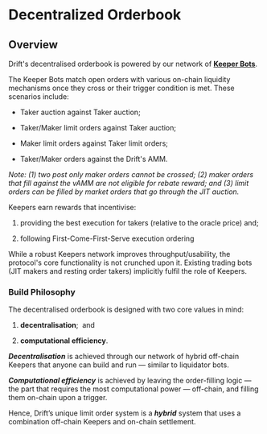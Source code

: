 

# Decentralized Orderbook

## Overview

Drift's decentralised orderbook is powered by our network of [**Keeper Bots**](/about-v2/keepers). 

The Keeper Bots match open orders with various on-chain liquidity mechanisms once they cross or their trigger condition is met. These scenarios include:

-   Taker auction against Taker auction;

-   Taker/Maker limit orders against Taker auction;

-   Maker limit orders against Taker limit orders;

-   Taker/Maker orders against the Drift's AMM.

_Note: (1) two post only maker orders cannot be crossed; (2) maker orders that fill against the vAMM are not eligible for rebate reward; and (3) limit orders can be filled by market orders that go through the JIT auction._

Keepers earn rewards that incentivise:

1.  providing the best execution for takers (relative to the oracle price) and;

2.  following First-Come-First-Serve execution ordering


While a robust Keepers network improves throughput/usability, the protocol's core functionality is not crunched upon it. Existing trading bots (JIT makers and resting order takers) implicitly fulfil the role of Keepers.

### Build Philosophy

The decentralised orderbook is designed with two core values in mind:

1.  **decentralisation**;  and

2.  **computational efficiency**.

**_Decentralisation_** is achieved through our network of hybrid off-chain Keepers that anyone can build and run — similar to liquidator bots.

**_Computational efficiency_** is achieved by leaving the order-filling logic — the part that requires the most computational power — off-chain, and filling them on-chain upon a trigger.

Hence, Drift’s unique limit order system is a **_hybrid_** system that uses a combination off-chain Keepers and on-chain settlement.
